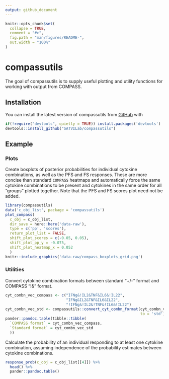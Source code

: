 ```yaml
---
output: github_document
---
```


<!-- README.md is generated from README.Rmd. Please edit that file -->

```r
knitr::opts_chunk$set(
  collapse = TRUE,
  comment = "#>",
  fig.path = "man/figures/README-",
  out.width = "100%"
)
```

# compassutils

<!-- badges: start -->
<!-- badges: end -->

The goal of compassutils is to supply useful plotting and utility functions for working with output from COMPASS. 

## Installation

You can install the latest version of compassutils from [GitHub](https://www.github.com) with 

```r
if(!require("devtools", quietly = TRUE)) install.packages('devtools')
devtools::install_github("SATVILab/compassutils")
```

## Example

### Plots

Create boxplots of posterior probabilities for individual cytokine combinations, as well
as the PFS and FS responses. These are more concise than standard `COMPASS` heatmaps and automatically force the same cytokine combinations to be present and cytokines in the same order for all "groups" plotted together. Note that the PFS and FS scores plot need not be added.

```r
library(compassutils)
data('c_obj_list', package = 'compassutils')
plot_compass(
  c_obj = c_obj_list, 
  dir_save = here::here('data-raw'),
  type = c('pp', 'scores'),
  return_plot_list = FALSE, 
  shift_plot_scores = c(-0.05, 0.05), 
  shift_plot_pp_y = -0.075, 
  shift_plot_heatmap_x = 0.052
  )
knitr::include_graphics('data-raw/compass_boxplots_grid.png')
```

### Utilities

Convert cytokine combination formats between standard "+/-" format and COMPASS "!&" format. 

```r
cyt_combn_vec_compass <- c("IFNg&!IL2&TNF&IL6&!IL22",
                           "IFNg&IL2&TNF&IL6&IL22",
                           "!IFNg&!IL2&!TNF&!IL6&!IL22")
cyt_combn_vec_std <- compassutils::convert_cyt_combn_format(cyt_combn_vec_compass, 
                                                            to = 'std')
pander::pandoc.table(tibble::tibble(
  `COMPASS format` = cyt_combn_vec_compass, 
  `Standard format` = cyt_combn_vec_std 
  ))
```

Calculate the probability of an individual responding to at least one cytokine combination, assuming independence of the probability estimates between cytokine combinations. 

```r
response_prob(c_obj = c_obj_list[[4]]) %>%
  head() %>%
  pander::pandoc.table()
```

